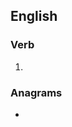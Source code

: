 ==English==

===Verb===
{{head|en|verb form}}

# {{en-past of|rebut}}

===Anagrams===
* {{anagrams|en|Burdette|buttered}}